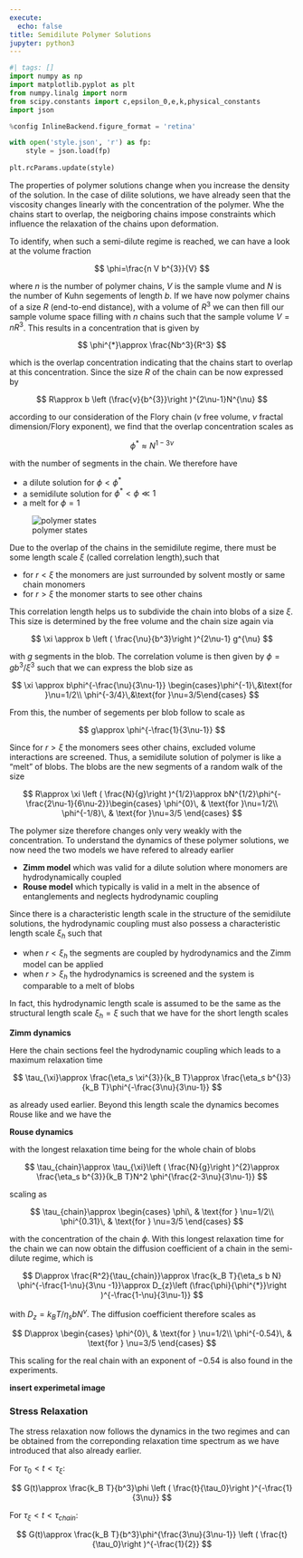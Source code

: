 ```yaml
---
execute:
  echo: false
title: Semidilute Polymer Solutions
jupyter: python3
---
```




```python
#| tags: []
import numpy as np
import matplotlib.pyplot as plt
from numpy.linalg import norm
from scipy.constants import c,epsilon_0,e,k,physical_constants
import json

%config InlineBackend.figure_format = 'retina' 

with open('style.json', 'r') as fp:
    style = json.load(fp)
    
plt.rcParams.update(style) 
```

The properties of polymer solutions change when you increase the density of the solution. In the case of dilite solutions, we have already seen that the viscosity changes linearly with the concentration of the polymer. Whe the chains start to overlap, the neigboring chains impose constraints which influence the relaxation of the chains upon deformation. 

To identify, when such a semi-dilute regime is reached, we can have a look at the volume fraction 

$$
\phi=\frac{n V b^{3}}{V}
$$

where $n$ is the number of polymer chains, $V$ is the sample vlume and $N$ is the number of Kuhn segements of length $b$.
If we have now polymer chains of a size $R$ (end-to-end distance), with a volume of $R^3$ we can then fill our sample volume space filling with $n$ chains such that the sample volume $V=nR^3$.
This results in a concentration that is given by

$$
\phi^{*}\approx \frac{Nb^3}{R^3}
$$

which is the overlap concentration indicating that the chains start to overlap at this concentration. Since the size $R$ of the chain can be now expressed by


$$
R\approx b \left (\frac{v}{b^{3}}\right )^{2\nu-1}N^{\nu}
$$

according to our consideration of the Flory chain ($v$ free volume, $\nu$ fractal dimension/Flory exponent), we find that the overlap concentration scales as

$$
\phi^{*}\approx N^{1-3\nu} 
$$

with the number of segments in the chain. We therefore have 

- a dilute solution for $\phi<\phi^{*}$
- a semidilute solution for $\phi^{*}<\phi\ll 1$
- a melt for $\phi=1$

![polymer states](img/polymer_states.png)

Due to the overlap of the chains in the semidilute regime, there must be some length scale $\xi$ (called correlation length),such that

- for $r<\xi$ the monomers are just surrounded by solvent mostly or same chain monomers
- for $r>\xi$ the monomer starts to see other chains

This correlation length helps us to subdivide the chain into blobs of a size $\xi$. This size is determined by the free volume and the chain size again via

$$
\xi \approx b \left ( \frac{\nu}{b^3}\right )^{2\nu-1} g^{\nu}
$$

with $g$ segments in the blob. The correlation volume is then given by $\phi=gb^3/\xi^3$ such that we can express the blob size as

$$
\xi \approx b\phi^{-\frac{\nu}{3\nu-1}}
\begin{cases}\phi^{-1}\,&\text{for }\nu=1/2\\
\phi^{-3/4}\,&\text{for }\nu=3/5\end{cases}
$$

From this, the number of segements per blob follow to scale as

$$
g\approx \phi^{-\frac{1}{3\nu-1}}
$$

Since for $r>\xi$ the monomers sees other chains, excluded volume interactions are screened. Thus, a semidilute solution of polymer is like a "melt" of blobs. The blobs are the new segments of a random walk of the size 

$$
R\approx \xi \left ( \frac{N}{g}\right )^{1/2}\approx bN^{1/2}\phi^{-\frac{2\nu-1}{6\nu-2}}\begin{cases}
\phi^{0}\, & \text{for }\nu=1/2\\
\phi^{-1/8}\, & \text{for }\nu=3/5
\end{cases}
$$

The polymer size therefore changes only very weakly with the concentration. To understand the dynamics of these polymer solutions, we now need the two models we have refered to already earlier

- **Zimm model** which was valid for a dilute solution where monomers are hydrodynamically coupled
- **Rouse model** which typically is valid in a melt in the absence of entanglements and neglects hydrodynamic coupling 

Since there is a characteristic length scale in the structure of the semidilute solutions, the hydrodynamic coupling must also possess a characteristic length scale $\xi_h$ such that 

- when $r<\xi_h$ the segments are coupled by hydrodynamics and the Zimm model can be applied
- when $r>\xi_h$ the hydrodynamics is screened and the system is comparable to a melt of blobs

In fact, this hydrodynamic length scale is assumed to be the same as the structural length scale $\xi_h=\xi$ such that we have for the short length scales

**Zimm dynamics**

Here the chain sections feel the hydrodynamic coupling which leads to a maximum relaxation time

$$
\tau_{\xi}\approx \frac{\eta_s \xi^{3}}{k_B T}\approx \frac{\eta_s b^{}3}{k_B T}\phi^{-\frac{3\nu}{3\nu-1}}
$$

as already used earlier. Beyond this length scale the dynamics becomes Rouse like and we have the

**Rouse dynamics**

with the longest relaxation time being for the whole chain of blobs

$$
\tau_{chain}\approx \tau_{\xi}\left ( \frac{N}{g}\right )^{2}\approx \frac{\eta_s b^{3}}{k_B T}N^2 \phi^{\frac{2-3\nu}{3\nu-1}}
$$

scaling as

$$
\tau_{chain}\approx \begin{cases}
\phi\, & \text{for } \nu=1/2\\
\phi^{0.31}\, & \text{for } \nu=3/5
\end{cases}
$$

with the concentration of the chain $\phi$. With this longest relaxation time for the chain we can now obtain the diffusion coefficient of a chain in the semi-dilute regime, which is 

$$
D\approx \frac{R^2}{\tau_{chain}}\approx \frac{k_B T}{\eta_s b N} \phi^{-\frac{1-\nu}{3\nu -1}}\approx D_{z}\left (\frac{\phi}{\phi^{*}}\right )^{-\frac{1-\nu}{3\nu-1}}
$$

with $D_z=k_B T/\eta_s b N^{\nu}$. The diffusion coefficient therefore scales as

$$
D\approx \begin{cases}
\phi^{0}\, & \text{for } \nu=1/2\\
\phi^{-0.54}\, & \text{for } \nu=3/5
\end{cases}
$$

This scaling for the real chain with an exponent of $-0.54$ is also found in the experiments.

**insert experimetal image**

### Stress Relaxation

The stress relaxation now follows the dynamics in the two regimes and can be obtained from the correponding relaxation time spectrum as we have introduced that also already earlier.



For $\tau_0<t<\tau_{\xi}$:

$$
G(t)\approx \frac{k_B T}{b^3}\phi \left ( \frac{t}{\tau_0}\right )^{-\frac{1}{3\nu}}
$$

For $\tau_{\xi}<t<\tau_{chain}$:

$$
G(t)\approx \frac{k_B T}{b^3}\phi^{\frac{3\nu}{3\nu-1}} \left ( \frac{t}{\tau_0}\right )^{-\frac{1}{2}}
$$


